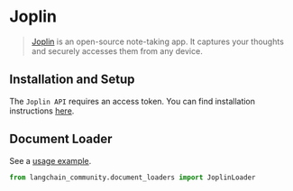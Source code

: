 # Joplin

>[Joplin](https://joplinapp.org/) is an open-source note-taking app. It captures your thoughts 
> and securely accesses them from any device.
 

## Installation and Setup

The `Joplin API` requires an access token. 
You can find installation instructions [here](https://joplinapp.org/api/references/rest_api/).


## Document Loader

See a [usage example](/docs/integrations/document_loaders/joplin).

```python
from langchain_community.document_loaders import JoplinLoader
```
